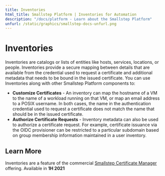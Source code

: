 ---
title: Inventories
html_title: Smallstep Platform | Inventories for Automation
description: "/docs/platform - Learn about the Smallstep Platform"
unfurl: /static/graphics/smallstep-docs-unfurl.png
---

# **Inventories**

Inventories are catalogs or lists of entities like hosts, services, locations, or people. Inventories provide a secure mapping between details that are available from the credential used to request a certificate and additional metadata that needs to be bound in the issued certificate.  You can use Inventories along with other Smallstep Platform components to:

- **Customize Certificates** - An inventory can map the hostname of a VM to the name of a workload running on that VM, or map an email address to a POSIX username. In both cases, the name in the authentication credential used to request a certificate does not match the name that should be in the issued certificate.
- **Authorize Certificate Requests** - Inventory metadata can also be used to authorize a certificate request. For example, certificate issuance via the OIDC provisioner can be restricted to a particular subdomain based on group membership information maintained in a user inventory.

## Learn More

Inventories are a feature of the commercial [Smallstep Certificate Manager](https://smallstep.com/certificate-manager/) offering. Available in **1H 2021**
